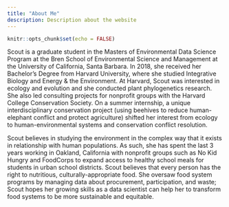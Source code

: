 ```yaml
---
title: "About Me"
description: Description about the website 
---
```


```r
knitr::opts_chunk$set(echo = FALSE)
```

Scout is a graduate student in the Masters of Environmental Data Science Program at the Bren School of Environmental Science and Management at the University of California, Santa Barbara. In 2018, she received her Bachelor's Degree from Harvard University, where she studied Integrative Biology and Energy & the Environment. At Harvard, Scout was interested in ecology and evolution and she conducted plant phylogenetics research. She also led consulting projects for nonprofit groups with the Harvard College Conservation Society. On a summer internship, a unique interdisciplinary conservation project (using beehives to reduce human-elephant conflict and protect agriculture) shifted her interest from ecology to human-environmental systems and conservation conflict resolution. 

Scout believes in studying the environment in the complex way that it exists in relationship with human populations. As such, she has spent the last 3 years working in Oakland, California with nonprofit groups such as No Kid Hungry and FoodCorps to expand access to healthy school meals for students in urban school districts. Scout believes that every person has the right to nutritious, culturally-appropriate food. She oversaw food system programs by managing data about procurement, participation, and waste; Scout hopes her growing skills as a data scientist can help her to transform food systems to be more sustainable and equitable.



